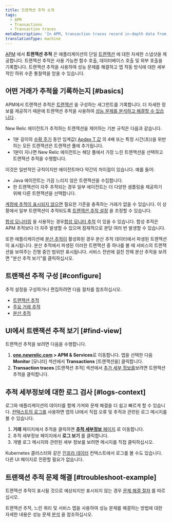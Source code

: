 ```yaml
---
title: 트랜잭션 추적 소개
tags:
  - APM
  - Transactions
  - Transaction traces
metaDescription: 'In APM, transaction traces record in-depth data from your application''s slowest HTTP requests and database queries.'
translationType: machine
---
```


[APM](/docs/apm/new-relic-apm) 에서 **트랜잭션 추적** 은 애플리케이션의 단일 [트랜잭션](/docs/apm/transactions/intro-transactions/transactions-new-relic-apm) 에 대한 자세한 스냅샷을 제공합니다. 트랜잭션 추적은 사용 가능한 함수 호출, 데이터베이스 호출 및 외부 호출을 기록합니다. 트랜잭션 추적을 사용하여 성능 문제를 해결하고 앱 작동 방식에 대한 세부적인 하위 수준 통찰력을 얻을 수 있습니다.

## 어떤 거래가 추적을 기록하는지 [#basics]

APM에서 트랜잭션 추적은 [트랜잭션](/docs/apm/transactions/intro-transactions/transactions-new-relic-apm) 을 구성하는 세그먼트를 기록합니다. 더 자세한 정보를 제공하기 때문에 트랜잭션 추적을 사용하여 [성능 문제를 분석하고 해결할 수 있습니다](#troubleshoot-example) .

New Relic 에이전트가 추적하는 트랜잭션을 제어하는 기본 규칙은 다음과 같습니다.

* 1분 길이의 [수확 주기](/docs/new-relic-solutions/get-started/glossary/#harvest-cycle) 동안 임계값( [Apdex T 값](/docs/apm/new-relic-apm/apdex/apdex-measuring-user-satisfaction) 의 4배 또는 특정 시간(초))을 위반하는 모든 트랜잭션은 트랜잭션 풀에 추가됩니다.
* 1분이 지나면 New Relic 에이전트는 해당 풀에서 가장 느린 트랜잭션을 선택하고 트랜잭션 추적을 수행합니다.

이것은 일반적인 규칙이지만 에이전트마다 약간의 차이점이 있습니다. 예를 들어:

* Java 에이전트는 가끔 느리지 않은 트랜잭션을 수집합니다.
* 한 트랜잭션이 자주 추적되는 경우 일부 에이전트는 더 다양한 샘플링을 제공하기 위해 다른 트랜잭션을 선택합니다.

[계정에 추적이 표시되지 않으면](/docs/apm/transactions/transaction-traces/troubleshooting-not-seeing-transaction-traces) 필요한 기준을 충족하는 거래가 없을 수 있습니다. 이 상황에서 일부 트랜잭션이 추적되도록 [트랜잭션 추적 설정](/docs/apm/transactions/transaction-traces/configure-transaction-traces) 을 조정할 수 있습니다.

[합성 모니터링](/docs/synthetics/new-relic-synthetics/getting-started/new-relic-synthetics) 을 사용하는 경우[합성 모니터 추적](/docs/synthetics/new-relic-synthetics/using-monitors/collect-synthetic-transaction-traces) 이 있을 수 있습니다. 합성 추적은 APM 추적보다 더 자주 발생할 수 있으며 잠재적으로 분당 여러 번 발생할 수 있습니다.

또한 애플리케이션에 [분산 추적이](/docs/distributed-tracing/concepts/introduction-distributed-tracing) 활성화된 경우 분산 추적 데이터에서 파생된 트랜잭션이 표시됩니다. 분산 추적에서 파생된 이러한 트랜잭션 중 하나를 볼 때 서비스의 트랜잭션을 보여주는 진행 중인 범위만 표시됩니다. 서비스 전반에 걸친 전체 분산 추적을 보려면 "분산 추적 보기"를 클릭하십시오.

## 트랜잭션 추적 구성 [#configure]

추적 설정을 구성하거나 편집하려면 다음 절차를 참조하십시오.

* [트랜잭션 추적](/docs/apm/transactions/transaction-traces/configure-transaction-traces)
* [주요 거래 추적](/docs/apm/transactions/transaction-traces/configure-transaction-traces#key-txns)
* [분산 추적](/docs/distributed-tracing/concepts/quick-start)

## UI에서 트랜잭션 추적 보기 [#find-view]

트랜잭션 추적을 보려면 다음을 수행합니다.

1. **[one.newrelic.com](https://one.newrelic.com/all-capabilities) > APM & Services**로 이동합니다. 앱을 선택한 다음 **Monitor** \[모니터] 섹션에서 **Transactions** \[트랜잭션을] 클릭합니다.
2. **Transaction traces** \[트랜잭션 추적] 섹션에서 [추가 세부 정보를](/docs/apm/transactions/transaction-traces/transaction-traces-summary-page)보려면 트랜잭션 추적을 클릭합니다.

## 추적 세부정보에 대한 로그 검사 [#logs-context]

로그와 애플리케이션의 데이터를 함께 가져와 문제 해결을 더 쉽고 빠르게 할 수 있습니다. [컨텍스트의 로그를](/docs/logs/logs-context/configure-logs-context-apm-agents/) 사용하면 앱의 UI에서 직접 오류 및 추적과 관련된 로그 메시지를 볼 수 있습니다.

1. **거래** 페이지에서 추적을 클릭하면 [**추적 세부정보** 페이지](/docs/apm/transactions/transaction-traces/transaction-traces-trace-details-page) 로 이동합니다.
2. 추적 세부정보 페이지에서 **로그 보기** 를 클릭합니다.
3. 개별 로그 메시지와 관련된 세부 정보를 보려면 메시지를 직접 클릭하십시오.

Kubernetes 클러스터와 같은 [인프라 데이터](/docs/logs/forward-logs/forward-your-logs-using-infrastructure-agent/) 컨텍스트에서 로그를 볼 수도 있습니다. 다른 UI 페이지로 전환할 필요가 없습니다.

## 트랜잭션 추적 문제 해결 [#troubleshoot-example]

트랜잭션 추적이 표시될 것으로 예상되지만 표시되지 않는 경우 [문제 해결 절차](/docs/apm/transactions/transaction-traces/troubleshooting-not-seeing-transaction-traces) 를 따르십시오.

트랜잭션 추적, 느린 쿼리 및 서비스 맵을 사용하여 성능 문제를 해결하는 방법에 대한 자세한 내용은 성능 문제 [분석](/docs/apm/applications-menu/features/analyze-database-instance-level-performance-issues) 을 참조하십시오.